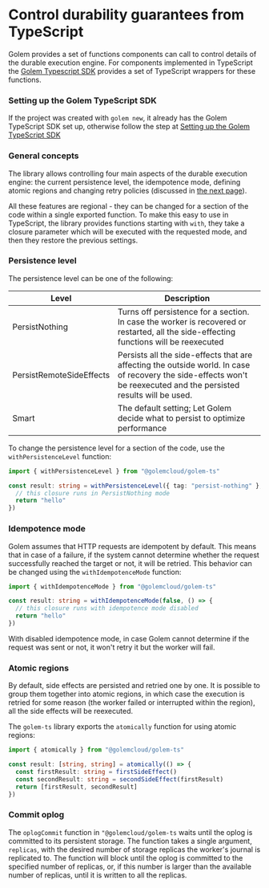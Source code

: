 # Control durability guarantees from TypeScript

Golem provides a set of functions components can call to control details of the durable execution engine. For components implemented in TypeScript the [Golem Typescript SDK](/ts-language-guide/golem-ts-sdk) provides a set of TypeScript wrappers for these functions.

### Setting up the Golem TypeScript SDK

If the project was created with `golem new`, it already has the Golem TypeScript SDK set up, otherwise follow the step at [Setting up the Golem TypeScript SDK](/ts-language-guide/golem-ts-sdk)

### General concepts

The library allows controlling four main aspects of the durable execution engine: the current persistence level, the idempotence mode, defining atomic regions and changing retry policies (discussed in [the next page](/ts-language-guide/retries)).

All these features are regional - they can be changed for a section of the code within a single exported function. To make this easy to use in TypeScript, the library provides functions starting with `with`, they take a closure parameter which will be executed with the requested mode, and then they restore the previous settings.

### Persistence level

The persistence level can be one of the following:

| Level                    | Description                                                                                                                                                          |
| ------------------------ | -------------------------------------------------------------------------------------------------------------------------------------------------------------------- |
| PersistNothing           | Turns off persistence for a section. In case the worker is recovered or restarted, all the side-effecting functions will be reexecuted                               |
| PersistRemoteSideEffects | Persists all the side-effects that are affecting the outside world. In case of recovery the side-effects won't be reexecuted and the persisted results will be used. |
| Smart                    | The default setting; Let Golem decide what to persist to optimize performance                                                                                        |

To change the persistence level for a section of the code, use the `withPersistenceLevel` function:

```typescript
import { withPersistenceLevel } from "@golemcloud/golem-ts"

const result: string = withPersistenceLevel({ tag: "persist-nothing" }, () => {
  // this closure runs in PersistNothing mode
  return "hello"
})
```

### Idempotence mode

Golem assumes that HTTP requests are idempotent by default. This means that in case of a failure, if the system cannot determine whether the request successfully reached the target or not, it will be retried. This behavior can be changed using the `withIdempotenceMode` function:

```typescript
import { withIdempotenceMode } from "@golemcloud/golem-ts"

const result: string = withIdempotenceMode(false, () => {
  // this closure runs with idempotence mode disabled
  return "hello"
})
```

With disabled idempotence mode, in case Golem cannot determine if the request was sent or not, it won't retry it but the worker will fail.

### Atomic regions

By default, side effects are persisted and retried one by one. It is possible to group them together into atomic regions, in which case the execution is retried for some reason (the worker failed or interrupted within the region), all the side effects will be reexecuted.

The `golem-ts` library exports the `atomically` function for using atomic regions:

```typescript
import { atomically } from "@golemcloud/golem-ts"

const result: [string, string] = atomically(() => {
  const firstResult: string = firstSideEffect()
  const secondResult: string = secondSideEffect(firstResult)
  return [firstResult, secondResult]
})
```

### Commit oplog

The `oplogCommit` function in `"@golemcloud/golem-ts` waits until the oplog is committed to its persistent storage. The function takes a single argument, `replicas`, with the desired number of storage replicas the worker's journal is replicated to. The function will block until the oplog is committed to the specified number of replicas, or, if this number is larger than the available number of replicas, until it is written to all the replicas.
